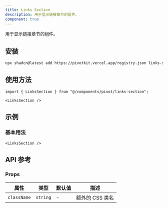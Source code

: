 ```yaml
---
title: Links Section
description: 用于显示链接章节的组件。
component: true
---
```


用于显示链接章节的组件。

<ComponentPreview name="links-section-demo" />

## 安装

```bash
npx shadcn@latest add https://pivotkit.vercel.app/registry.json links-section
```

## 使用方法

```tsx
import { LinksSection } from "@/components/pivot/links-section";
```

```tsx
<LinksSection />
```

## 示例

### 基本用法

```tsx
<LinksSection />
```

## API 参考

### Props

| 属性        | 类型     | 默认值 | 描述            |
| ----------- | -------- | ------ | --------------- |
| `className` | `string` | -      | 额外的 CSS 类名 |
